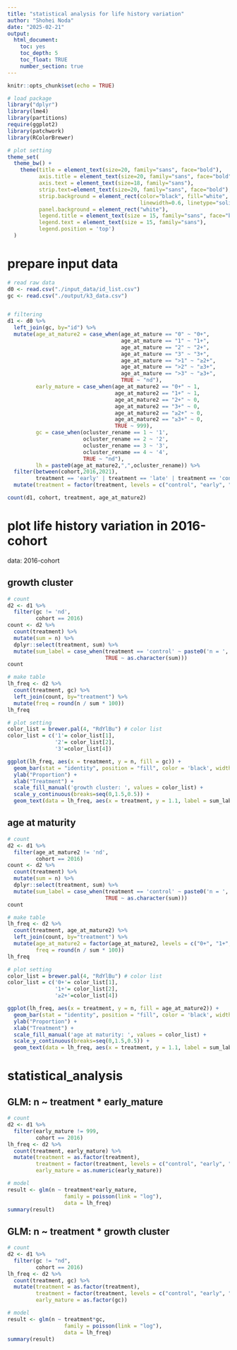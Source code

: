 ```yaml
---
title: "statistical analysis for life history variation"
author: "Shohei Noda"
date: "2025-02-21"
output: 
  html_document:
    toc: yes
    toc_depth: 5
    toc_float: TRUE
    number_section: true
---
```


```r
knitr::opts_chunk$set(echo = TRUE)
```

```r

# load package
library("dplyr")
library(lme4)
library(partitions)
require(ggplot2)
library(patchwork)
library(RColorBrewer)

# plot setting
theme_set(
  theme_bw() +
    theme(title = element_text(size=20, family="sans", face="bold"),
          axis.title = element_text(size=20, family="sans", face="bold"),
          axis.text = element_text(size=18, family="sans"),
          strip.text=element_text(size=20, family="sans", face="bold"),
          strip.background = element_rect(color="black", fill="white",
                                          linewidth=0.6, linetype="solid"),
          panel.background = element_rect("white"),
          legend.title = element_text(size = 15, family="sans", face="bold"),
          legend.text = element_text(size = 15, family="sans"),
          legend.position = 'top')
  )

```

# prepare input data
```r
# read raw data
d0 <- read.csv("./input_data/id_list.csv")
gc <- read.csv("./output/k3_data.csv")


# filtering
d1 <- d0 %>% 
  left_join(gc, by="id") %>% 
  mutate(age_at_mature2 = case_when(age_at_mature == "0" ~ "0+",
                                    age_at_mature == "1" ~ "1+",
                                    age_at_mature == "2" ~ "2+",
                                    age_at_mature == "3" ~ "3+",
                                    age_at_mature == ">1" ~ "≥2+",
                                    age_at_mature == ">2" ~ "≥3+",
                                    age_at_mature == ">3" ~ "≥3+",
                                    TRUE ~ "nd"),
         early_mature = case_when(age_at_mature2 == "0+" ~ 1,
                                  age_at_mature2 == "1+" ~ 1,
                                  age_at_mature2 == "2+" ~ 0,
                                  age_at_mature2 == "3+" ~ 0,
                                  age_at_mature2 == "≥2+" ~ 0,
                                  age_at_mature2 == "≥3+" ~ 0,
                                  TRUE ~ 999),
         gc = case_when(ocluster_rename == 1 ~ '1',
                        ocluster_rename == 2 ~ '2',
                        ocluster_rename == 3 ~ '3',
                        ocluster_rename == 4 ~ '4',
                        TRUE ~ "nd"),
         lh = paste0(age_at_mature2,",",ocluster_rename)) %>% 
  filter(between(cohort,2016,2021),
         treatment == 'early' | treatment == 'late' | treatment == 'control') %>% 
  mutate(treatment = factor(treatment, levels = c("control", "early", "late")))

count(d1, cohort, treatment, age_at_mature2)

```

# plot life history variation in 2016-cohort

data: 2016-cohort  

## growth cluster
```r
# count
d2 <- d1 %>%
  filter(gc != 'nd',
         cohort == 2016)
count <- d2 %>% 
  count(treatment) %>% 
  mutate(sum = n) %>% 
  dplyr::select(treatment, sum) %>% 
  mutate(sum_label = case_when(treatment == 'control' ~ paste0('n = ', as.character(sum)),
                               TRUE ~ as.character(sum)))
count

# make table
lh_freq <- d2 %>%
  count(treatment, gc) %>% 
  left_join(count, by="treatment") %>% 
  mutate(freq = round(n / sum * 100))
lh_freq

# plot setting
color_list = brewer.pal(4, "RdYlBu") # color list
color_list = c('1'= color_list[1],
               '2'= color_list[2],
               '3'=color_list[4])

ggplot(lh_freq, aes(x = treatment, y = n, fill = gc)) + 
  geom_bar(stat = "identity", position = "fill", color = 'black', width = 0.8) +
  ylab("Proportion") +
  xlab("Treatment") +
  scale_fill_manual('growth cluster: ', values = color_list) +
  scale_y_continuous(breaks=seq(0,1.5,0.5)) +
  geom_text(data = lh_freq, aes(x = treatment, y = 1.1, label = sum_label), size = 6)

```

## age at maturity
```r
# count
d2 <- d1 %>%
  filter(age_at_mature2 != 'nd',
         cohort == 2016)
count <- d2 %>% 
  count(treatment) %>% 
  mutate(sum = n) %>% 
  dplyr::select(treatment, sum) %>% 
  mutate(sum_label = case_when(treatment == 'control' ~ paste0('n = ', as.character(sum)),
                               TRUE ~ as.character(sum)))
count

# make table
lh_freq <- d2 %>%
  count(treatment, age_at_mature2) %>% 
  left_join(count, by="treatment") %>% 
  mutate(age_at_mature2 = factor(age_at_mature2, levels = c("0+", "1+", "2+", "3+", "≥1+", "≥2+", "≥3+")),
         freq = round(n / sum * 100))
lh_freq

# plot setting
color_list = brewer.pal(4, "RdYlBu") # color list
color_list = c('0+'= color_list[1],
               '1+'= color_list[2],
               '≥2+'=color_list[4])

ggplot(lh_freq, aes(x = treatment, y = n, fill = age_at_mature2)) + 
  geom_bar(stat = "identity", position = "fill", color = 'black', width = 0.8) +
  ylab("Proportion") +
  xlab("Treatment") +
  scale_fill_manual('age at maturity: ', values = color_list) +
  scale_y_continuous(breaks=seq(0,1.5,0.5)) +
  geom_text(data = lh_freq, aes(x = treatment, y = 1.1, label = sum_label), size = 6)

```

# statistical_analysis
## GLM: n ~ treatment * early_mature
```r
# count
d2 <- d1 %>%
  filter(early_mature != 999,
         cohort == 2016)
lh_freq <- d2 %>% 
  count(treatment, early_mature) %>% 
  mutate(treatment = as.factor(treatment),
         treatment = factor(treatment, levels = c("control", "early", "late")),
         early_mature = as.numeric(early_mature))

# model
result <- glm(n ~ treatment*early_mature,
                  family = poisson(link = "log"),
                  data = lh_freq)
summary(result)

```

## GLM: n ~ treatment * growth cluster
```r
# count
d2 <- d1 %>%
  filter(gc != "nd",
         cohort == 2016)
lh_freq <- d2 %>% 
  count(treatment, gc) %>% 
  mutate(treatment = as.factor(treatment),
         treatment = factor(treatment, levels = c("control", "early", "late")),
         early_mature = as.factor(gc))

# model
result <- glm(n ~ treatment*gc,
                  family = poisson(link = "log"),
                  data = lh_freq)
summary(result)

```

